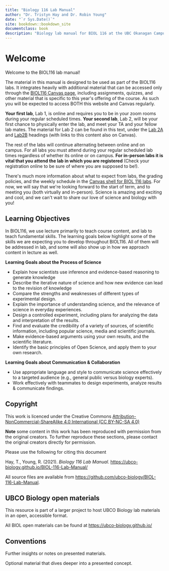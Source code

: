 ```yaml
--- 
title: "Biology 116 Lab Manual"
author: "Dr. Tristyn Hay and Dr. Robin Young"
date: "`r Sys.Date()`"
site: bookdown::bookdown_site
documentclass: book
description: "Biology lab manual for BIOL 116 at the UBC Okanagan Campus"
---
```


# Welcome {-}

Welcome to the BIOL116 lab manual!

The material in this manual is designed to be used as part of the BIOL116 labs. It integrates heavily with additional material that can be accessed only through the [BIOL116 Canvas page](https://canvas.ubc.ca/courses/94572), including assignments, quizzes, and other material that is specific to this year\'s offering of the course. As such you will be expected to access BOTH this website and Canvas regularly.

**Your first lab**, Lab 1, is online and requires you to be in your zoom rooms during your regular scheduled times. **Your second lab**, Lab 2, will be your first chance to physically enter the lab, and meet your TA and your fellow lab mates. The material for Lab 2 can be found in this text, under the [Lab 2A](https://ubco-biology.github.io/BIOL-116-Lab-Manual/the-process-of-science.html) and [Lab2B](https://ubco-biology.github.io/BIOL-116-Lab-Manual/research-project.html) headings (with links to this content also on Canvas).

The rest of the labs will continue alternating between online and on campus. For all labs you must attend during your regular scheduled lab times regardless of whether its online or on campus. **For in-person labs it is vital that you attend the lab in which you are registered** (Check your registration online to be sure of where you are supposed to be!).

There\'s much more information about what to expect from labs, the grading policies, and the weekly schedule in the [Canvas shell for BIOL 116 labs](https://canvas.ubc.ca). For now, we will say that we\'re looking forward to the start of term, and to meeting you (both virtually and in-person). Science is amazing and exciting and cool, and we can\'t wait to share our love of science and biology with you!

## Learning Objectives {-}

In BIOL116, we use lecture primarily to teach course content, and lab to teach fundamental skills. The learning goals below highlight some of the skills we are expecting you to develop throughout BIOL116. All of them will be addressed in lab, and some will also show up in how we approach content in lecture as well.

**Learning Goals about the Process of Science**

- Explain how scientists use inference and evidence-based reasoning to generate knowledge
- Describe the iterative nature of science and how new evidence can lead to the revision of knowledge 
- Compare the strengths and weaknesses of different types of experimental design.
- Explain the importance of understanding science, and the relevance of science in everyday experiences.
- Design a controlled experiment, including plans for analyzing the data and interpretation of the results.
- Find and evaluate the credibility of a variety of sources, of scientific information, including popular science, media and scientific journals.
- Make evidence-based arguments using your own results, and the scientific literature.
- Identify the basic principles of Open Science, and apply them to your own research.

**Learning Goals about Communication & Collaboration**

- Use appropriate language and style to communicate science effectively to a targeted audience (e.g., general public versus biology experts).
- Work effectively with teammates to design experiments, analyze results & communicate findings.

## Copyright {-}

This work is licenced under the Creative Commons [Attribution-NonCommercial-ShareAlike 4.0 International (CC BY-NC-SA 4.0)](https://creativecommons.org/licenses/by-nc-sa/4.0/)

**Note** some content in this work has been reproduced with permission from the original creators. To further reproduce these sections, please contact the original creators directly for permission.

Please use the following for citing this document

Hay, T., Young, R. (2021). *Biology 116 Lab Manual*. [https://ubco-biology.github.io/BIOL-116-Lab-Manual/](https://ubco-biology.github.io/BIOL-116-Lab-Manual/)

All source files are available from [https://github.com/ubco-biology/BIOL-116-Lab-Manual](https://github.com/ubco-biology/BIOL-116-Lab-Manual).

## UBCO Biology open materials {-}

This resource is part of a larger project to host UBCO Biology lab materials in an open, accessible format.

All BIOL open materials can be found at [https://ubco-biology.github.io/](https://ubco-biology.github.io/)

## Conventions {-}

<div class = "note">
Further insights or notes on presented materials.
</div>

<div class = "advanced">
Optional material that dives deeper into a presented concept.
</div>
